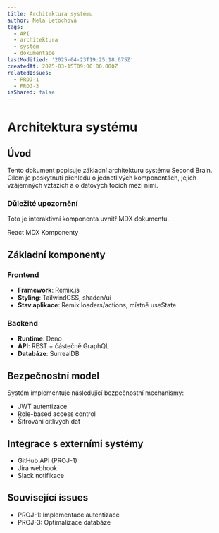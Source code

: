 ```yaml
---
title: Architektura systému
author: Nela Letochová
tags:
  - API
  - architektura
  - systém
  - dokumentace
lastModified: '2025-04-23T19:25:18.675Z'
createdAt: 2025-03-15T09:00:00.000Z
relatedIssues:
  - PROJ-1
  - PROJ-3
isShared: false
---
```


# Architektura systému

## Úvod
Tento dokument popisuje základní architekturu systému Second Brain. Cílem je poskytnutí přehledu o jednotlivých komponentách, jejich vzájemných vztazích a o datových tocích mezi nimi.

<Card className="p-4 my-6 bg-muted/20">
  <h3 className="text-lg font-bold">Důležité upozornění</h3>
  <p>Toto je interaktivní komponenta uvnitř MDX dokumentu.</p>
  <div className="mt-2 flex gap-2">
    <Badge variant="secondary">React</Badge>
    <Badge>MDX</Badge>
    <Badge>Komponenty</Badge>
  </div>
</Card>

## Základní komponenty

### Frontend
- **Framework**: Remix.js
- **Styling**: TailwindCSS, shadcn/ui
- **Stav aplikace**: Remix loaders/actions, místně useState

### Backend
- **Runtime**: Deno
- **API**: REST + částečně GraphQL
- **Databáze**: SurrealDB

## Bezpečnostní model
Systém implementuje následující bezpečnostní mechanismy:
- JWT autentizace
- Role-based access control
- Šifrování citlivých dat

## Integrace s externími systémy
- GitHub API (PROJ-1)
- Jira webhook
- Slack notifikace

## Související issues
- PROJ-1: Implementace autentizace
- PROJ-3: Optimalizace databáze
